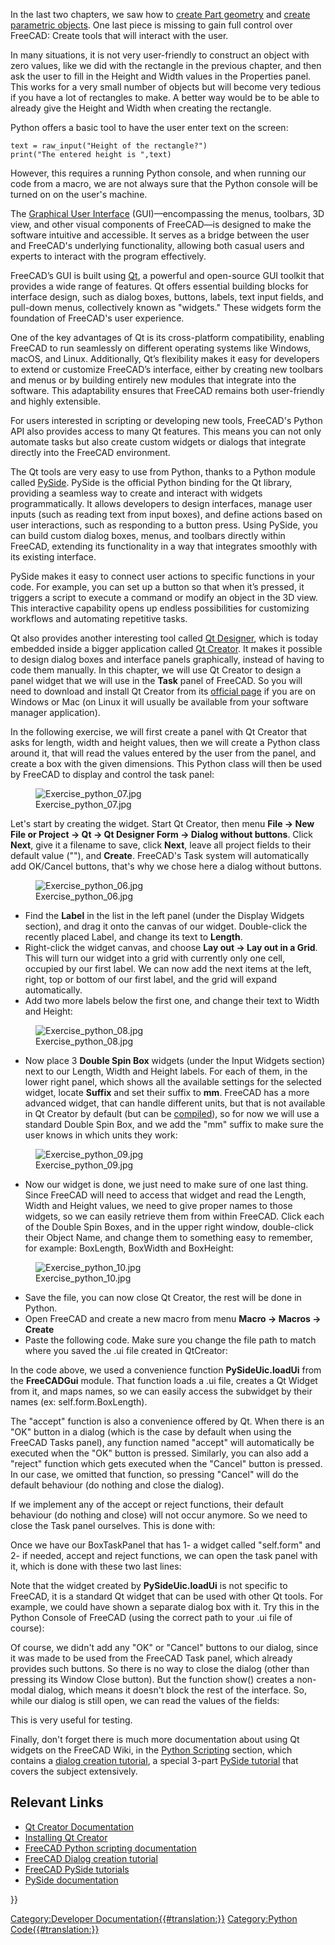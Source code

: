 <languages/>

{{Docnav
|[[Manual:Creating parametric objects|Creating parametric objects]]
|[[Manual:The Community|The Community]]
|[[Manual:Introduction|Manual start]]
|IconC=Crystal Clear manual.png
}}

{{Manual:TOC}}

In the last two chapters, we saw how to [[Manual:Creating and manipulating geometry|create Part geometry]] and [[Manual:Creating parametric objects|create parametric objects]]. One last piece is missing to gain full control over FreeCAD: Create tools that will interact with the user.

In many situations, it is not very user-friendly to construct an object with zero values, like we did with the rectangle in the previous chapter, and then ask the user to fill in the Height and Width values in the Properties panel. This works for a very small number of objects but will become very tedious if you have a lot of rectangles to make. A better way would be to be able to already give the Height and Width when creating the rectangle.

Python offers a basic tool to have the user enter text on the screen:

 text = raw_input("Height of the rectangle?")
 print("The entered height is ",text)

However, this requires a running Python console, and when running our code from a macro, we are not always sure that the Python console will be turned on on the user's machine.

The [https://en.wikipedia.org/wiki/Graphical_user_interface Graphical User Interface] (GUI)—encompassing the menus, toolbars, 3D view, and other visual components of FreeCAD—is designed to make the software intuitive and accessible. It serves as a bridge between the user and FreeCAD's underlying functionality, allowing both casual users and experts to interact with the program effectively.

FreeCAD’s GUI is built using [https://en.wikipedia.org/wiki/Qt_(software) Qt], a powerful and open-source GUI toolkit that provides a wide range of features. Qt offers essential building blocks for interface design, such as dialog boxes, buttons, labels, text input fields, and pull-down menus, collectively known as "widgets." These widgets form the foundation of FreeCAD's user experience.

One of the key advantages of Qt is its cross-platform compatibility, enabling FreeCAD to run seamlessly on different operating systems like Windows, macOS, and Linux. Additionally, Qt’s flexibility makes it easy for developers to extend or customize FreeCAD’s interface, either by creating new toolbars and menus or by building entirely new modules that integrate into the software. This adaptability ensures that FreeCAD remains both user-friendly and highly extensible.

For users interested in scripting or developing new tools, FreeCAD's Python API also provides access to many Qt features. This means you can not only automate tasks but also create custom widgets or dialogs that integrate directly into the FreeCAD environment.

The Qt tools are very easy to use from Python, thanks to a Python module called [https://en.wikipedia.org/wiki/PySide PySide]. PySide is the official Python binding for the Qt library, providing a seamless way to create and interact with widgets programmatically. It allows developers to design interfaces, manage user inputs (such as reading text from input boxes), and define actions based on user interactions, such as responding to a button press. Using PySide, you can build custom dialog boxes, menus, and toolbars directly within FreeCAD, extending its functionality in a way that integrates smoothly with its existing interface.

PySide makes it easy to connect user actions to specific functions in your code. For example, you can set up a button so that when it’s pressed, it triggers a script to execute a command or modify an object in the 3D view. This interactive capability opens up endless possibilities for customizing workflows and automating repetitive tasks.

Qt also provides another interesting tool called [http://doc.qt.io/qt-4.8/designer-manual.html Qt Designer], which is today embedded inside a bigger application called [https://en.wikipedia.org/wiki/Qt_Creator Qt Creator]. It makes it possible to design dialog boxes and interface panels graphically, instead of having to code them manually. In this chapter, we will use Qt Creator to design a panel widget that we will use in the '''Task''' panel of FreeCAD. So you will need to download and install Qt Creator from its [https://www.qt.io/ide/ official page] if you are on Windows or Mac (on Linux it will usually be available from your software manager application).

In the following exercise, we will first create a panel with Qt Creator that asks for length, width and height values, then we will create a Python class around it, that will read the values entered by the user from the panel, and create a box with the given dimensions. This Python class will then be used by FreeCAD to display and control the task panel:

[[Image:Exercise_python_07.jpg]]

Let's start by creating the widget. Start Qt Creator, then menu '''File → New File or Project → Qt → Qt Designer Form → Dialog without buttons'''. Click '''Next''', give it a filename to save, click '''Next''', leave all project fields to their default value ("<none>"), and '''Create'''. FreeCAD's Task system will automatically add OK/Cancel buttons, that's why we chose here a dialog without buttons.

[[Image:Exercise_python_06.jpg]]

* Find the '''Label''' in the list in the left panel (under the Display Widgets section), and drag it onto the canvas of our widget. Double-click the recently placed Label, and change its text to '''Length'''.
* Right-click the widget canvas, and choose '''Lay out → Lay out in a Grid'''. This will turn our widget into a grid with currently only one cell, occupied by our first label. We can now add the next items at the left, right, top or bottom of our first label, and the grid will expand automatically.
* Add two more labels below the first one, and change their text to Width and Height:

[[Image:Exercise_python_08.jpg]]

* Now place 3 '''Double Spin Box''' widgets (under the Input Widgets section) next to our Length, Width and Height labels. For each of them, in the lower right panel, which shows all the available settings for the selected widget, locate '''Suffix''' and set their suffix to '''mm'''. FreeCAD has a more advanced widget, that can handle different units, but that is not available in Qt Creator by default (but can be [[Compile_on_Linux#Qt_designer_plugin|compiled]]), so for now we will use a standard Double Spin Box, and we add the "mm" suffix to make sure the user knows in which units they work:

[[Image:Exercise_python_09.jpg]]

* Now our widget is done, we just need to make sure of one last thing. Since FreeCAD will need to access that widget and read the Length, Width and Height values, we need to give proper names to those widgets, so we can easily retrieve them from within FreeCAD. Click each of the Double Spin Boxes, and in the upper right window, double-click their Object Name, and change them to something easy to remember, for example: BoxLength, BoxWidth and BoxHeight:

[[Image:Exercise_python_10.jpg]]

* Save the file, you can now close Qt Creator, the rest will be done in Python.
* Open FreeCAD and create a new macro from menu '''Macro → Macros → Create'''
* Paste the following code. Make sure you change the file path to match where you saved the .ui file created in QtCreator:

{{Code|code=
import FreeCAD,FreeCADGui,Part
 
# CHANGE THE LINE BELOW
path_to_ui = "C:\Users\yorik\Documents\dialog.ui"
 
class BoxTaskPanel:
   def __init__(self):
       # this will create a Qt widget from our ui file
       self.form = FreeCADGui.PySideUic.loadUi(path_to_ui)
 
   def accept(self):
       length = self.form.BoxLength.value()
       width = self.form.BoxWidth.value()
       height = self.form.BoxHeight.value()
       if (length == 0) or (width == 0) or (height == 0):
           print("Error! None of the values can be 0!")
           # we bail out without doing anything
           return
       box = Part.makeBox(length,width,height)
       Part.show(box)
       FreeCADGui.Control.closeDialog()
        
panel = BoxTaskPanel()
FreeCADGui.Control.showDialog(panel)
}}

In the code above, we used a convenience function '''PySideUic.loadUi''' from the '''FreeCADGui''' module. That function loads a .ui file, creates a Qt Widget from it, and maps names, so we can easily access the subwidget by their names (ex: self.form.BoxLength).

The "accept" function is also a convenience offered by Qt. When there is an "OK" button in a dialog (which is the case by default when using the FreeCAD Tasks panel), any function named "accept" will automatically be executed when the "OK" button is pressed. Similarly, you can also add a "reject" function which gets executed when the "Cancel" button is pressed. In our case, we omitted that function, so pressing "Cancel" will do the default behaviour (do nothing and close the dialog).

If we implement any of the accept or reject functions, their default behaviour (do nothing and close) will not occur anymore. So we need to close the Task panel ourselves. This is done with:

{{Code|code=
FreeCADGui.Control.closeDialog() 
}}

Once we have our BoxTaskPanel that has 1- a widget called "self.form" and 2- if needed, accept and reject functions, we can open the task panel with it, which is done with these two last lines:

{{Code|code=
panel = BoxTaskPanel()
 FreeCADGui.Control.showDialog(panel)
}}

Note that the widget created by '''PySideUic.loadUi''' is not specific to FreeCAD, it is a standard Qt widget that can be used with other Qt tools. For example, we could have shown a separate dialog box with it. Try this in the Python Console of FreeCAD (using the correct path to your .ui file of course):

{{Code|code=
from PySide import QtGui
 w = FreeCADGui.PySideUic.loadUi("C:\Users\yorik\Documents\dialog.ui")
 w.show()
}}

Of course, we didn't add any "OK" or "Cancel" buttons to our dialog, since it was made to be used from the FreeCAD Task panel, which already provides such buttons. So there is no way to close the dialog (other than pressing its Window Close button). But the function show() creates a non-modal dialog, which means it doesn't block the rest of the interface. So, while our dialog is still open, we can read the values of the fields:

{{Code|code=
w.BoxHeight.value() 
}}

This is very useful for testing.

Finally, don't forget there is much more documentation about using Qt widgets on the FreeCAD Wiki, in the [[Power_users_hub|Python Scripting]] section, which contains a [[Dialog_creation|dialog creation tutorial]], a special 3-part [[PySide|PySide tutorial]] that covers the subject extensively.

== Relevant Links ==
* [https://en.wikipedia.org/wiki/Qt_Creator Qt Creator Documentation]
* [https://www.qt.io/ide/ Installing Qt Creator]
* [[Power_users_hub|FreeCAD Python scripting documentation]]
* [[Dialog_creation|FreeCAD Dialog creation tutorial]]
* [[PySide|FreeCAD PySide tutorials]]
* [http://srinikom.github.io/pyside-docs/index.html PySide documentation]


{{Docnav
|[[Manual:Creating parametric objects|Creating parametric objects]]
|[[Manual:The Community|The Community]]
|[[Manual:Introduction|Manual start]]
|IconC=Crystal Clear manual.png
}}

{{Powerdocnavi{{#translation:}}}}
[[Category:Developer Documentation{{#translation:}}]]
[[Category:Python Code{{#translation:}}]]